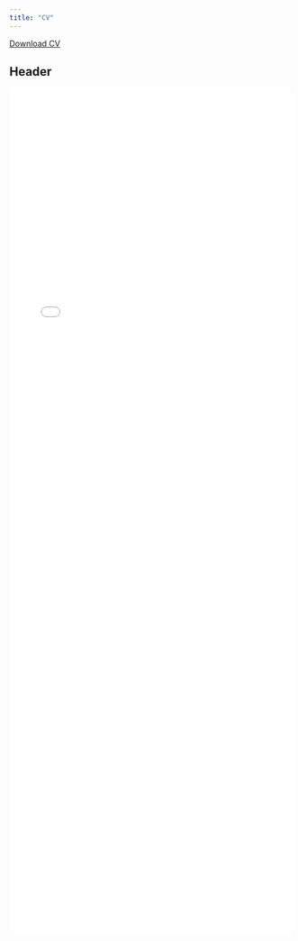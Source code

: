 ```yaml
---
title: "CV"
---
```


<a href="MaxwellGrossmanResume.pdf#" class="download" title="Download CV as PDF">Download CV</a>			

## Header

![](MaxwellGrossmanResume.pdf){width=99% height=1500}